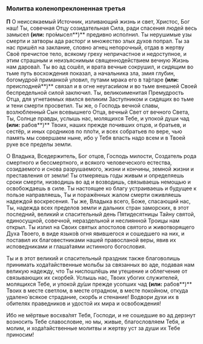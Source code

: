 ### Молитва коленопреклоненная третья

**П** О неиссякаемый Источник, изливающий жизнь и свет, Христос, Бог наш! Ты, совечная Отцу созидательная Сила, ради спасения людей весь замысел **(или:** про́мысел**)** предивно исполнил. Ты нерушимые узы смерти и затворы ада расторг и множество злых духов попрал. Ты за нас пришёл на заклание, словно агнец непорочный, отдав в жертву Своё пречистое тело, всякому греху непричастное и недоступное, и этим страшным и неизъяснимым священнодействием вечную Жизнь нам дарова́л. Ты во ад сошёл, и врата вечные сокрушил, и сидящим во тьме путь восхождения показал, а начальника зла, змия глубин, богомудрой приманкой уловил, путами мрака его в та́ртаре **(или:** преисподней**)** связал и в огне неугаси́мом и во тьме внешней Своей беспредельной силой заключил. Ты, великоименитая Премудрость Отца, для угнетаемых явился великим Заступником и сидящих во тьме и тени смерти просветил. Ты же, о Господь вечной славы, возлюбленный Сын всевышнего Отца, вечный Свет от вечного Света, Ты, Солнце правды, услышь нас, молящихся Тебе, и упокой души чад **(или:** рабов**)** Твоих, наших прежде почивших отцов, и братьев, и сестёр, и иных сродников по пло́ти, и всех собратьев по вере, чью память мы совершаем ныне, ибо у Тебя власть надо всем и в Твоей руке все пределы земли.

О Владыка, Вседержитель, Бог отцов, Господь милости, Создатель рода смертного и бессмертного, и всякого человеческого естества, созидаемого и снова разрушаемого, жизни и кончины, земной жизни и преставления от земли! Ты отмеряешь годы живым и определяешь сроки смерти, низводишь во ад и возводишь, связываешь немощью и освобождаешь в силе. Ты настоящее ко благу устраиваешь и будущее к пользе направляешь, Ты и поражённых жалом смерти оживляешь надеждой воскресения. Ты же, Владыка всего, Боже, спасающий нас, Ты, надежда всех пределов земли и дальних стран заморских, в этот последний, великий и спасительный день Пятидесятницы Тайну святой, единосущной, совечной, нераздельной и неслиянной Троицы нам открыл. Ты излил на Своих святых апостолов святого и животворящего Духа Твоего, в виде языко́в огня явившегося и сошедшего на них, и поставил их благовестниками нашей правосланой веры, явив их исповедниками и глаша́таями истинного богословия.

Ты и в этот великий и спасительный праздник также благоволишь принимать хода́тайственные мольбы за связанных во аде, подавая нам великую надежду, что Ты ниспошлёшь им утешение и облегчение от связывающих их скорбе́й. Услышь нас, Твоих убогих служителей, молящихся Тебе, и упокой ду́ши прежде усопших чад **(или:** рабов**)** Твоих в месте светлом, в месте отрадном, в месте покойном, откуда удалено́ всякое страдание, скорбь и стенание! Водвори духи их в обителях праведников и удостой их мира и освобождения!

Ибо не мёртвые восхва́лят Тебя, Господи, и не сошедшие во ад дерзнут возносить Тебе славословие, но мы, живые, благословляем Тебя, и молим, и хода́тайственные молитвы и жертву уст за души их Тебе приносим!
